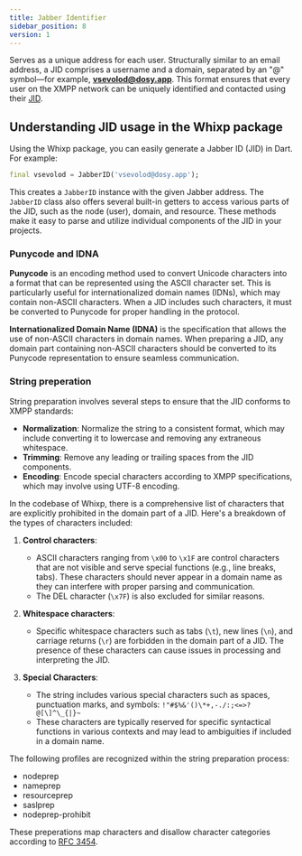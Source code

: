 ```yaml
---
title: Jabber Identifier
sidebar_position: 8
version: 1
---
```


Serves as a unique address for each user. Structurally similar to an email address, a JID comprises a username and a domain, separated by an "@" symbol—for example, **vsevolod@dosy.app**. This format ensures that every user on the XMPP network can be uniquely identified and contacted using their [JID](https://en.wikipedia.org/wiki/XMPP#Addressing).

## Understanding JID usage in the Whixp package

Using the Whixp package, you can easily generate a Jabber ID (JID) in Dart. For example:

```dart
final vsevolod = JabberID('vsevolod@dosy.app');
```

This creates a `JabberID` instance with the given Jabber address. The `JabberID` class also offers several built-in getters to access various parts of the JID, such as the node (user), domain, and resource. These methods make it easy to parse and utilize individual components of the JID in your projects.

### Punycode and IDNA

**Punycode** is an encoding method used to convert Unicode characters into a format that can be represented using the ASCII character set. This is particularly useful for internationalized domain names (IDNs), which may contain non-ASCII characters. When a JID includes such characters, it must be converted to Punycode for proper handling in the protocol.

**Internationalized Domain Name (IDNA)** is the specification that allows the use of non-ASCII characters in domain names. When preparing a JID, any domain part containing non-ASCII characters should be converted to its Punycode representation to ensure seamless communication.

### String preperation

String preparation involves several steps to ensure that the JID conforms to XMPP standards:

- **Normalization**: Normalize the string to a consistent format, which may include converting it to lowercase and removing any extraneous whitespace.
- **Trimming**: Remove any leading or trailing spaces from the JID components.
- **Encoding**: Encode special characters according to XMPP specifications, which may involve using UTF-8 encoding.

In the codebase of Whixp, there is a comprehensive list of characters that are explicitly prohibited in the domain part of a JID. Here's a breakdown of the types of characters included:

1. **Control characters**:

   - ASCII characters ranging from `\x00` to `\x1F` are control characters that are not visible and serve special functions (e.g., line breaks, tabs). These characters should never appear in a domain name as they can interfere with proper parsing and communication.
   - The DEL character (`\x7F`) is also excluded for similar reasons.

2. **Whitespace characters**:

   - Specific whitespace characters such as tabs (`\t`), new lines (`\n`), and carriage returns (`\r`) are forbidden in the domain part of a JID. The presence of these characters can cause issues in processing and interpreting the JID.

3. **Special Characters**:

   - The string includes various special characters such as spaces, punctuation marks, and symbols: `!"#$%&'()\*+,-./:;<=>?@[\]^\_{|}~`
   - These characters are typically reserved for specific syntactical functions in various contexts and may lead to ambiguities if included in a domain name.

The following profiles are recognized within the string preparation process:

- nodeprep
- nameprep
- resourceprep
- saslprep
- nodeprep-prohibit

These preperations map characters and disallow character categories according to [RFC 3454](https://datatracker.ietf.org/doc/html/rfc3454).
